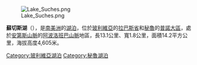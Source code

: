 [[Image:Lake_Suches.png|right]]

{{coord|14|46|05|S|69|16|19|W|type:waterbody_source:eswiki|display=title}}

'''蘇切斯湖'''（{{lang-es|Laguna Suches}}），是[[南美洲|南美洲]]的[[湖泊|湖泊]]，位於[[玻利維亞|玻利維亞]]的[[拉巴斯省_(玻利維亞)|拉巴斯省]]和[[秘魯|秘魯]]的[[普諾大區|普諾大區]]，處於[[安第斯山脈|安第斯山脈]]的[[阿波洛班巴山脈|阿波洛班巴山脈]]地區，長13.1公里、寬1.8公里，面積14.2平方公里，海拔高度4,605米。

{{Bolivia-geo-stub}}
{{Peru-geo-stub}}
[[Category:玻利維亞湖泊|Category:玻利維亞湖泊]]
[[Category:秘魯湖泊|Category:秘魯湖泊]]